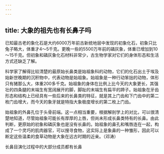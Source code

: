 ```yaml
---
---
---
```

title: 大象的祖先也有长鼻子吗
---




已知最古老的象化石是大约6000万年前古新统地层中发现的初象化石，初象只比兔子略大，体重才4～5千克。更晚一些的5500万年前的磷灰象，体重已增加到10～15千克。但初象和磷灰象化石材料非常少，古生物学家对它们的身体形态和生活方式还缺乏了解。

科学家了解得比较清楚的最原始长鼻类是始祖象科的动物，它们的化石出土于埃及始新世晚期的沉积物中，代表动物是始祖象。始祖象是一种行动笨拙的动物，体形只有猪那么大，体重200多千克。始祖象的身体在比例上比今天的大象更长，其强壮的四条腿的末端生有宽阔展开的脚，脚趾的末端生有扁平的蹄子。始祖象在牙齿形态和结构上已经具有一些后来的长鼻类的特征，就是其上门齿和下门齿中的第二枚门齿增大，而今天的象牙就是特指大象极度增长的第二枚上门齿。

始祖象的外鼻孔位于头骨前端。这一点相当重要，根据解剖学上的对比，可以很清楚地知道，尽管始祖象可能长有厚厚的上唇，但尚未形成长鼻类特有的长鼻。由此判断，更原始的初象和磷灰象也是没有长鼻的。始祖象的鼻孔和嘴唇连在一起，构成了一个灵巧的肌肉器官，可以搜寻食物，这实际上是象鼻的一种雏形，因此可以断定这些温柔的食草动物是大象在远古时期的近亲。（邓涛）

长鼻目演化过程中的大部分成员都有长鼻
